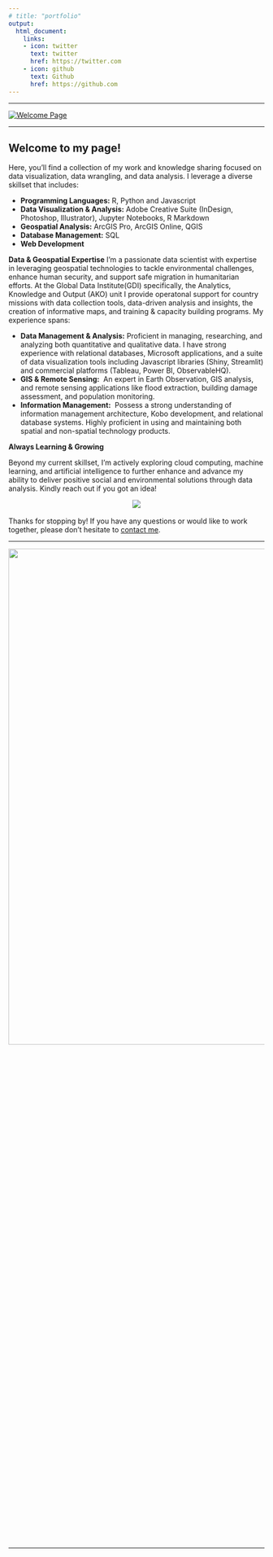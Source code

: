 ```yaml
---
# title: "portfolio"
output: 
  html_document:
    links:
    - icon: twitter
      text: twitter
      href: https://twitter.com
    - icon: github
      text: Github
      href: https://github.com
---
```



<hr>

<a href="https://github.com/Otomisin?tab=repositories">
  <img src="images/WelcomePage.png" alt="Welcome Page">
</a>

<hr>

## **Welcome to my page!**

Here, you'll find a collection of my work and knowledge sharing focused on data visualization, data wrangling, and data analysis. I leverage a diverse skillset that includes:

- **Programming Languages:** R, Python and Javascript 
- **Data Visualization & Analysis:** Adobe Creative Suite (InDesign, Photoshop, Illustrator), Jupyter Notebooks, R Markdown
- **Geospatial Analysis:** ArcGIS Pro, ArcGIS Online, QGIS
- **Database Management:** SQL
- **Web Development**


**Data & Geospatial Expertise**
I'm a passionate data scientist with expertise in leveraging geospatial technologies to tackle environmental challenges, enhance human security, and support safe migration in humanitarian efforts.  At the Global Data Institute(GDI) specifically, the Analytics, Knowledge and Output (AKO) unit I provide operatonal support for country missions with data collection tools, data-driven analysis and insights, the creation of informative maps, and training & capacity building programs. My experience spans:

- **Data Management & Analysis:** Proficient in managing, researching, and analyzing both quantitative and qualitative data. I have strong experience with relational databases, Microsoft applications, and a suite of data visualization tools including Javascript libraries (Shiny, Streamlit) and commercial platforms (Tableau, Power BI, ObservableHQ).
- **GIS & Remote Sensing:**  An expert in Earth Observation, GIS analysis, and remote sensing applications like flood extraction, building damage assessment, and population monitoring.
- **Information Management:**  Possess a strong understanding of information management architecture, Kobo development, and relational database systems. Highly proficient in using and maintaining both spatial and non-spatial technology products.


**Always Learning & Growing**

Beyond my current skillset, I'm actively exploring cloud computing, machine learning, and artificial intelligence to further enhance and advance my ability to deliver positive social and environmental solutions through data analysis. Kindly reach out if you got an idea!

<center><img src="https://media.giphy.com/media/v1.Y2lkPTc5MGI3NjExZDAwNjJiYjBlNGI1YTk1NWZkYmYxOWYyNGRkMjY1MGVlNzY3YzI0MSZjdD1n/33PMXr72xOqBdOUzTO/giphy.gif"></center>

<br>
Thanks for stopping by! If you have any questions or would like to work together, please don't hesitate to [contact me](mailto:orenaiket@yahoo.com).
<hr>
![](images/Page1.png){ width=200% height=50% }
<hr>
<div class="icons">
  <a href="mailto:orenaiket(@)yahoo.com"><i class="fas fa-envelope fa-2x"></i></a>
  <a href="https://twitter.com/orenaiket"><i class="fab fa-twitter fa-2x"></i></a>
  <a href="https://www.linkedin.com/in/tosin-orenaike"><i class="fab fa-linkedin fa-2x"></i></a>
  <a href="https://github.com/Otomisin"><i class="fab fa-github fa-2x"></i></a>
</div>
<link rel="stylesheet" href="https://use.fontawesome.com/releases/v5.15.3/css/all.css">

